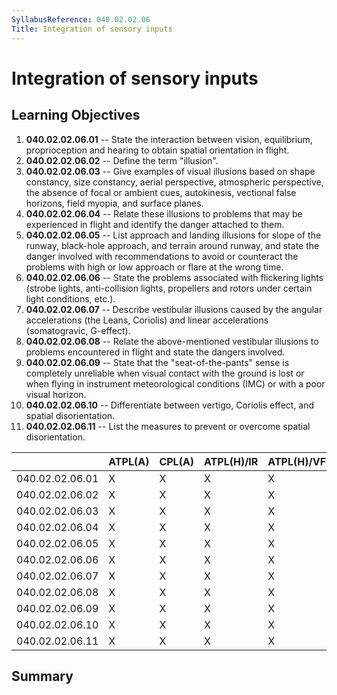 ```yaml
---
SyllabusReference: 040.02.02.06
Title: Integration of sensory inputs
---
```


# Integration of sensory inputs

## Learning Objectives

1.  **040.02.02.06.01** -- State the interaction between vision, equilibrium,
    proprioception and hearing to obtain spatial orientation in flight.
2.  **040.02.02.06.02** -- Define the term "illusion".
3.  **040.02.02.06.03** -- Give examples of visual illusions based on shape
    constancy, size constancy, aerial perspective, atmospheric perspective, the
    absence of focal or ambient cues, autokinesis, vectional false horizons,
    field myopia, and surface planes.
4.  **040.02.02.06.04** -- Relate these illusions to problems that may be
    experienced in flight and identify the danger attached to them.
5.  **040.02.02.06.05** -- List approach and landing illusions for slope of the
    runway, black-hole approach, and terrain around runway, and state the danger
    involved with recommendations to avoid or counteract the problems with high
    or low approach or flare at the wrong time.
6.  **040.02.02.06.06** -- State the problems associated with flickering lights
    (strobe lights, anti-collision lights, propellers and rotors under certain
    light conditions, etc.).
7.  **040.02.02.06.07** -- Describe vestibular illusions caused by the angular
    accelerations (the Leans, Coriolis) and linear accelerations (somatogravic,
    G-effect).
8.  **040.02.02.06.08** -- Relate the above-mentioned vestibular illusions to
    problems encountered in flight and state the dangers involved.
9.  **040.02.02.06.09** -- State that the "seat-of-the-pants" sense is completely
    unreliable when visual contact with the ground is lost or when flying in
    instrument meteorological conditions (IMC) or with a poor visual horizon.
10. **040.02.02.06.10** -- Differentiate between vertigo, Coriolis effect, and
    spatial disorientation.
11. **040.02.02.06.11** -- List the measures to prevent or overcome spatial
    disorientation.

|                 | ATPL(A) | CPL(A) | ATPL(H)/IR | ATPL(H)/VFR | CPL(H) | IR  | CBIR(A) |
| --------------- | ------- | ------ | ---------- | ----------- | ------ | --- | ------- |
| 040.02.02.06.01 | X       | X      | X          | X           | X      | X   | X       |
| 040.02.02.06.02 | X       | X      | X          | X           | X      | X   | X       |
| 040.02.02.06.03 | X       | X      | X          | X           | X      | X   | X       |
| 040.02.02.06.04 | X       | X      | X          | X           | X      | X   | X       |
| 040.02.02.06.05 | X       | X      | X          | X           | X      | X   | X       |
| 040.02.02.06.06 | X       | X      | X          | X           | X      | X   | X       |
| 040.02.02.06.07 | X       | X      | X          | X           | X      | X   | X       |
| 040.02.02.06.08 | X       | X      | X          | X           | X      | X   | X       |
| 040.02.02.06.09 | X       | X      | X          | X           | X      | X   | X       |
| 040.02.02.06.10 | X       | X      | X          | X           | X      | X   | X       |
| 040.02.02.06.11 | X       | X      | X          | X           | X      | X   | X       |

## Summary

